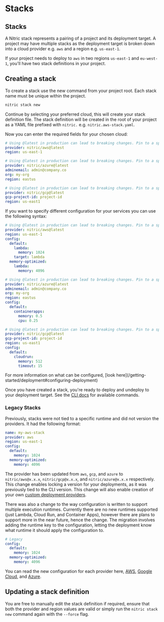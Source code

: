 
# Stacks

## Stacks

A Nitric stack represents a pairing of a project and its deployment target. A project may have multiple stacks as the deployment target is broken down into a cloud provider e.g. `aws` and a region e.g. `us-east-1`.

If your project needs to deploy to `aws` in two regions `us-east-1` and `eu-west-1`, you'll have two stack definitions in your project.

## Creating a stack

To create a stack use the new command from your project root. Each stack name must be unique within the project.

```bash
nitric stack new
```

Continue by selecting your preferred cloud, this will create your stack definition file. The stack definition will be created in the root of your project as a YAML file prefixed with `nitric.` e.g. `nitric.aws-stack.yaml`.

Now you can enter the required fields for your chosen cloud:

<CodeGroup>

```yaml {{ title: "AWS" }}
# Using @latest in production can lead to breaking changes. Pin to a specific version for stability.
provider: nitric/aws@latest
region: us-east-1
```

```yaml {{ title: "Azure" }}
# Using @latest in production can lead to breaking changes. Pin to a specific version for stability.
provider: nitric/azure@latest
adminemail: admin@company.co
org: my-org
region: eastus
```

```yaml {{ title: "Google Cloud" }}
# Using @latest in production can lead to breaking changes. Pin to a specific version for stability.
provider: nitric/gcp@latest
gcp-project-id: project-id
region: us-east1
```

</CodeGroup>

If you want to specify different configuration for your services you can use the following syntax:

<CodeGroup>

```yaml {{ title: "AWS" }}
# Using @latest in production can lead to breaking changes. Pin to a specific version for stability.
provider: nitric/aws@latest
region: us-east-1
config:
  default:
    lambda:
      memory: 1024
    target: lambda
  memory-optimized:
    lambda:
      memory: 4096
```

```yaml {{ title: "Azure" }}
# Using @latest in production can lead to breaking changes. Pin to a specific version for stability.
provider: nitric/azure@latest
adminemail: admin@company.co
org: my-org
region: eastus
config:
  default:
    containerapps:
      memory: 0.5
      cpu: 0.25
```

```yaml {{ title: "Google Cloud" }}
# Using @latest in production can lead to breaking changes. Pin to a specific version for stability.
provider: nitric/gcp@latest
gcp-project-id: project-id
region: us-east1
config:
  default:
    cloudrun:
      memory: 512
      timeout: 15
```

</CodeGroup>

<Note>
  For more information on what can be configured, [look
  here](/getting-started/deployment#configuring-deployment)
</Note>

Once you have created a stack, you're ready to deploy and undeploy to your deployment target. See the [CLI docs](/reference/cli) for available commands.

### Legacy Stacks

Previously, stacks were not tied to a specific runtime and did not version the providers. It had the following format:

```yaml
name: my-aws-stack
provider: aws
region: us-east-1
config:
  default:
    memory: 1024
  memory-optimized:
    memory: 4096
```

The provider has been updated from `aws`, `gcp`, and `azure` to `nitric/aws@x.x.x`, `nitric/gcp@x.x.x`, and `nitric/azure@x.x.x` respectively. This change enables locking a version for your deployments, as it was previously tied to the CLI version. This change will also enable creation of your own [custom deployment providers](/reference/providers/custom/building-custom-provider).

There was also a change to the way configuration is written to support multiple execution runtimes. Currently there are no new runtimes supported (just Lambda, Cloud Run, and Container Apps), however there are plans to support more in the near future, hence the change. The migration involves adding the runtime key to the configuration, letting the deployment know what runtime it should apply the configuration to.

```yaml
# Legacy
config:
  default:
    memory: 1024
  memory-optimized:
    memory: 4096
```

You can read the new configuration for each provider here, [AWS](/reference/providers/aws/configuration), [Google Cloud](/reference/providers/gcp/configuration), and [Azure](/reference/providers/azure/configuration).

## Updating a stack definition

You are free to manually edit the stack definition if required, ensure that both the provider and region values are valid or simply run the `nitric stack new` command again with the `--force` flag.
